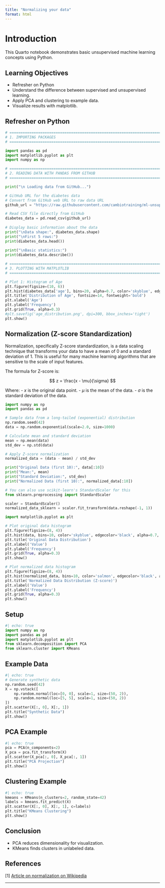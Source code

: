 ```yaml
---
title: "Normalizing your data"
format: html
---
```


# Introduction

This Quarto notebook demonstrates basic unsupervised machine learning concepts using Python.

## Learning Objectives

- Refresher on Python
- Understand the difference between supervised and unsupervised learning.
- Apply PCA and clustering to example data.
- Visualize results with matplotlib.

## Refresher on Python

<!--
If SSL error on Mac OS X,
then 

try in the Terminal

open "/Applications/Python 3.10/Install Certificates.command"
-->

```python

# ============================================================================
# 1. IMPORTING PACKAGES
# ============================================================================

import pandas as pd
import matplotlib.pyplot as plt
import numpy as np

# ============================================================================
# 2. READING DATA WITH PANDAS FROM GITHUB
# ============================================================================

print("\n Loading data from GitHub...")

# GitHub URL for the diabetes data
# Convert from GitHub web URL to raw data URL
github_url = "https://raw.githubusercontent.com/cambiotraining/ml-unsupervised/main/course_files/data/diabetes_sample_data.csv"

# Read CSV file directly from GitHub
diabetes_data = pd.read_csv(github_url)
    
# Display basic information about the data
print("\nData shape:", diabetes_data.shape)
print("\nFirst 5 rows:")
print(diabetes_data.head())
        
print("\nBasic statistics:")
print(diabetes_data.describe())

# ============================================================================
# 3. PLOTTING WITH MATPLOTLIB
# ============================================================================

# Plot 1: Histogram of Age
plt.figure(figsize=(10, 6))
plt.hist(diabetes_data['age'], bins=20, alpha=0.7, color='skyblue', edgecolor='black')
plt.title('Distribution of Age', fontsize=14, fontweight='bold')
plt.xlabel('Age')
plt.ylabel('Frequency')
plt.grid(True, alpha=0.3)
#plt.savefig('age_distribution.png', dpi=300, bbox_inches='tight')
plt.show()

```


## Normalization (Z-score Standardization)

Normalization, specifically Z-score standardization, is a data scaling technique that transforms your data to have a mean of 0 and a standard deviation of 1. This is useful for many machine learning algorithms that are sensitive to the scale of input features.

The formula for Z-score is:

$$ z = \frac{x - \mu}{\sigma} $$

Where:
- $x$ is the original data point.
- $\mu$ is the mean of the data.
- $\sigma$ is the standard deviation of the data.


```python
import numpy as np
import pandas as pd

# Sample data from a long-tailed (exponential) distribution
np.random.seed(42)
data = np.random.exponential(scale=2.0, size=1000)

# Calculate mean and standard deviation
mean = np.mean(data)
std_dev = np.std(data)

# Apply Z-score normalization
normalized_data = (data - mean) / std_dev

print("Original Data (first 10):", data[:10])
print("Mean:", mean)
print("Standard Deviation:", std_dev)
print("Normalized Data (first 10):", normalized_data[:10])

# You can also use scikit-learn's StandardScaler for this
from sklearn.preprocessing import StandardScaler

scaler = StandardScaler()
normalized_data_sklearn = scaler.fit_transform(data.reshape(-1, 1))

```

```python

import matplotlib.pyplot as plt

# Plot original data histogram
plt.figure(figsize=(8, 4))
plt.hist(data, bins=10, color='skyblue', edgecolor='black', alpha=0.7, density=True)
plt.title('Original Data Distribution')
plt.xlabel('Value')
plt.ylabel('Frequency')
plt.grid(True, alpha=0.3)
plt.show()

# Plot normalized data histogram
plt.figure(figsize=(8, 4))
plt.hist(normalized_data, bins=10, color='salmon', edgecolor='black', alpha=0.7, density=True)
plt.title('Normalized Data Distribution (Z-score)')
plt.xlabel('Value')
plt.ylabel('Frequency')
plt.grid(True, alpha=0.3)
plt.show()

```

## Setup

```python
#| echo: true
import numpy as np
import pandas as pd
import matplotlib.pyplot as plt
from sklearn.decomposition import PCA
from sklearn.cluster import KMeans
```

## Example Data

```python
#| echo: true
# Generate synthetic data
np.random.seed(42)
X = np.vstack([
    np.random.normal(loc=[0, 0], scale=1, size=(50, 2)),
    np.random.normal(loc=[5, 5], scale=1, size=(50, 2))
])
plt.scatter(X[:, 0], X[:, 1])
plt.title("Synthetic Data")
plt.show()
```

## PCA Example

```python
#| echo: true
pca = PCA(n_components=2)
X_pca = pca.fit_transform(X)
plt.scatter(X_pca[:, 0], X_pca[:, 1])
plt.title("PCA Projection")
plt.show()
```

## Clustering Example

```python
#| echo: true
kmeans = KMeans(n_clusters=2, random_state=42)
labels = kmeans.fit_predict(X)
plt.scatter(X[:, 0], X[:, 1], c=labels)
plt.title("KMeans Clustering")
plt.show()
```

## Conclusion

- PCA reduces dimensionality for visualization.
- KMeans finds clusters in unlabeled data.

## References

[1] [Article on normalization on Wikipedia](https://en.wikipedia.org/wiki/Standard_score)

---
